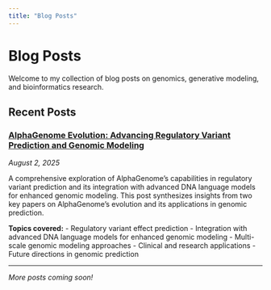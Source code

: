 ```yaml
---
title: "Blog Posts"
---
```


# Blog Posts

Welcome to my collection of blog posts on genomics, generative modeling, and bioinformatics research.

## Recent Posts

### [AlphaGenome Evolution: Advancing Regulatory Variant Prediction and Genomic Modeling](alphagenome-evolution-genomic-modeling.html)

*August 2, 2025*

A comprehensive exploration of AlphaGenome's capabilities in regulatory variant prediction and its integration with advanced DNA language models for enhanced genomic modeling. This post synthesizes insights from two key papers on AlphaGenome's evolution and its applications in genomic prediction.

**Topics covered:**
- Regulatory variant effect prediction
- Integration with advanced DNA language models for enhanced genomic modeling
- Multi-scale genomic modeling approaches
- Clinical and research applications
- Future directions in genomic prediction

---

*More posts coming soon!* 